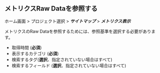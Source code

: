 ## メトリクスRaw Dataを参照する

ホーム画面 > プロジェクト選択 > **_サイトマップ_** > **_メトリクス表示_**

メトリクスのRaw Dataを参照するためには、参照基準を選択する必要があります。 

<ProdImg img='metrics-chart-example-02.png' desc='' />

-   取得時間 (**必須**)
-   表示するカテゴリ (**必須**)
-   検索するタグ(**選択**、指定されていない場合はすべて)
-   検索するフィールド (**選択**、指定されていない場合はすべて)
